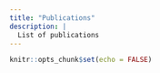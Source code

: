 ```yaml
---
title: "Publications"
description: |
  List of publications
---
```


```r
knitr::opts_chunk$set(echo = FALSE)
```
